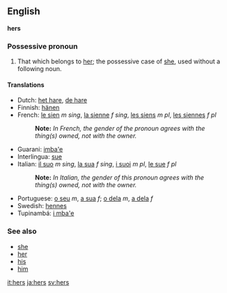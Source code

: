 ==English==
'''hers'''

===Possessive pronoun===
#That which belongs to [[her]]; the possessive case of [[she]], used without a following noun.

====Translations====

*Dutch: [[het hare]], [[de hare]]
*Finnish: [[hänen]]
*French: [[le sien]] ''m sing'', [[la sienne]] ''f sing'', [[les siens]] ''m pl'', [[les siennes]] ''f pl''
*:'''Note:''' ''In French, the gender of the pronoun agrees with the thing(s) owned, not with the owner.''
*Guarani: [[imba'e]]
*Interlingua: [[sue]]
*Italian: [[il suo]] ''m sing'', [[la sua]] ''f sing'', [[i suoi]] ''m pl'', [[le sue]] ''f pl''
*:'''Note:''' ''In Italian, the gender of this pronoun agrees with the thing(s) owned, not with the owner.''
*Portuguese: [[o seu]] ''m'', [[a sua]] ''f''; [[o dela]] ''m'', [[a dela]] ''f''
*Swedish: [[hennes]]
*Tupinambá: [[i mba'e]]

===See also===
*[[she]]
*[[her]]
*[[his]]
*[[him]]

[[it:hers]]
[[ja:hers]]
[[sv:hers]]